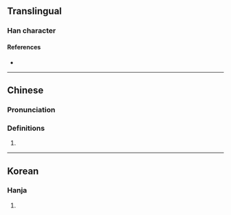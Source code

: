 {{character info/new}}
==Translingual==

===Han character===
{{Han char|rn=64|rad=手|as=10|sn=14|four=27502|canj=HEQ|ids=⿱般手}}

====References====
* {{Han ref|kx=0448.020|dkj=12506|dj=0798.190|hdz=31927.080|uh=642B|ud=25643|bh=E1D9|bd=57817}}

----

==Chinese==
{{zh-forms}}

===Pronunciation===
{{zh-pron
|m=pán
|m-s=
|dg=
|c=bun1
|c-t=
|g=
|h=pfs=
|j=
|mb=
|md=
|mn=
|mn-t=
|w=
|x=
|mc=y
|oc=y
|cat=n
}}

===Definitions===
{{zh-hanzi}}

# {{rfdef|lang=zh}}

----

==Korean==

===Hanja===
{{ko-hanja|hangeul=반|eumhun=|rv=ban|mr=pan|y=pan}}

# {{defn|lang=ko|sort=手10}}